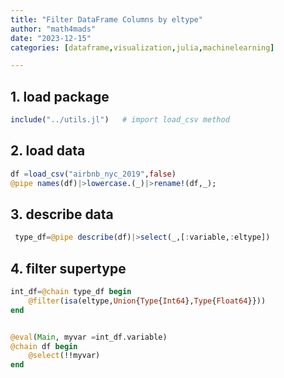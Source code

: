 ```yaml
---
title: "Filter DataFrame Columns by eltype"
author: "math4mads"
date: "2023-12-15"
categories: [dataframe,visualization,julia,machinelearning]

---
```



## 1. load package
```julia
include("../utils.jl")   # import load_csv method

```
## 2. load data
```julia
df =load_csv("airbnb_nyc_2019",false)
@pipe names(df)|>lowercase.(_)|>rename!(df,_);
```

## 3. describe data
```julia
 type_df=@pipe describe(df)|>select(_,[:variable,:eltype])
```

## 4. filter  supertype
```julia
int_df=@chain type_df begin
    @filter(isa(eltype,Union{Type{Int64},Type{Float64}}))
end


@eval(Main, myvar =int_df.variable)
@chain df begin
    @select(!!myvar)
end
```